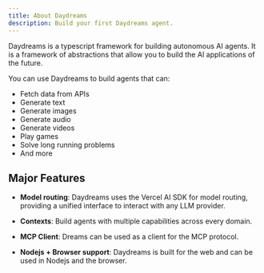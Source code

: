 ```yaml
---
title: About Daydreams
description: Build your first Daydreams agent.
---
```


Daydreams is a typescript framework for building autonomous AI agents. It is a
framework of abstractions that allow you to build the AI applications of the
future.

You can use Daydreams to build agents that can:

- Fetch data from APIs
- Generate text
- Generate images
- Generate audio
- Generate videos
- Play games
- Solve long running problems
- And more

## Major Features

- **Model routing**: Daydreams uses the Vercel AI SDK for model routing,
  providing a unified interface to interact with any LLM provider.

- **Contexts**: Build agents with multiple capabilities across every domain.

- **MCP Client**: Dreams can be used as a client for the MCP protocol.

- **Nodejs + Browser support**: Daydreams is built for the web and can be used
  in Nodejs and the browser.
